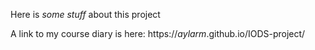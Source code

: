Here is *some stuff* about this project

A link to my course diary is here: https://*aylarm*.github.io/IODS-project/
